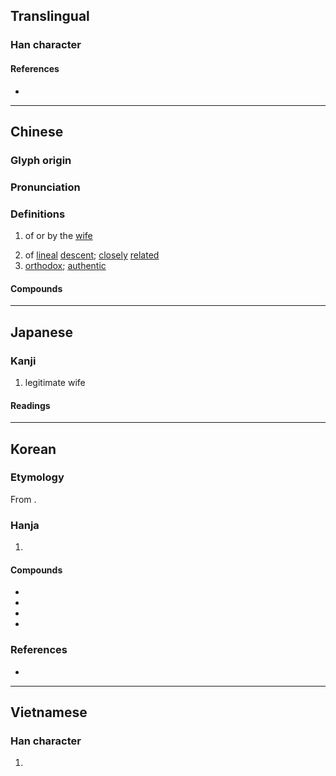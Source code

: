 {{character info}}
==Translingual==

===Han character===
{{Han char|rn=38|rad=女|as=11|sn=14|four=40427|canj=VYCB|ids=⿰女啇}}

====References====
* {{Han ref|kx=0270.010|dkj=06656|dj=0537.270|hdz=21078.060|uh=5AE1|ud=23265|bh=B9DE|bd=47582}}

----

==Chinese==
{{zh-forms}}

===Glyph origin===
{{Han etym}}

===Pronunciation===
{{zh-pron
|m=dí
|c=dik1
|mc=y
|oc=y
|cat=a
}}

===Definitions===
{{zh-hanzi}}

# of or by the [[wife]]
#: {{zh-ant|庶}}
# of [[lineal]] [[descent]]; [[closely]] [[related]]
# [[orthodox]]; [[authentic]]

====Compounds====
{{zh-der|奪嫡|嫡傳|嫡傳弟子|嫡出|嫡嗣|嫡堂|嫡堂姪|嫡妻|嫡嫡親親|嫡子|嫡孫|嫡孫承重|嫡庶|嫡支嫡派|嫡母|嫡派|嫡系|嫡親|嫡親兄弟|嫡長子|廢嫡立庶}}

----

==Japanese==

===Kanji===
{{ja-kanji|grade=c|rs=女11}}

# legitimate wife

====Readings====
{{ja-readings
|goon=ちゃく
|kanon=てき
|kun=よつぎ-}}

----

==Korean==

===Etymology===
From {{der|ko|ltc|-}} {{ltc-l|嫡|id=2}}. {{hanja-hunmong|뎍〮|tyek|天倫#상31B}}

===Hanja===
{{ko-hanja-search}}
{{ko-hanja|[[정실]]([[正室]])|적}}

# {{hanja form of|적|[[legitimate]] [[wife]]}}

====Compounds====
{{der-top|Compounds}}
* {{ko-l|적자|嫡子}}
* {{ko-l|적손|嫡孫}}
* {{ko-l|적류|嫡流}}
* {{ko-l|적모|嫡母}}
{{der-bottom}}

===References===
* {{R:hanjadoc|2388}}

----

==Vietnamese==

===Han character===
{{vi-readings|reading=đích|rs=女11}}

# {{rfdef|vi|sort=女11}}